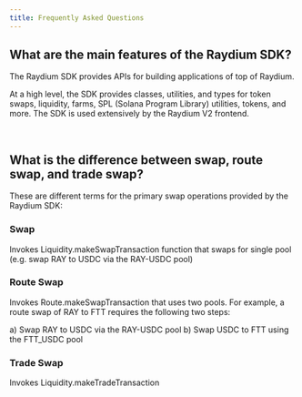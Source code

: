 ```yaml
---
title: Frequently Asked Questions
---
```


## What are the main features of the Raydium SDK?

The Raydium SDK provides APIs for building applications of top of Raydium.

At a high level, the SDK provides classes, utilities, and types for token swaps, liquidity, farms, SPL (Solana Program Library) utilities, tokens, and more. The SDK is used extensively by the Raydium V2 frontend.

<br />

## What is the difference between swap, route swap, and trade swap?

These are different terms for the primary swap operations provided by the
Raydium SDK:

### Swap

Invokes Liquidity.makeSwapTransaction function that swaps for single pool
(e.g. swap RAY to USDC via the RAY-USDC pool)

### Route Swap

Invokes Route.makeSwapTransaction that uses two pools. For example, a route swap
of RAY to FTT requires the following two steps:

a) Swap RAY to USDC via the RAY-USDC pool
b) Swap USDC to FTT using the FTT_USDC pool

### Trade Swap

Invokes Liquidity.makeTradeTransaction

<br />
